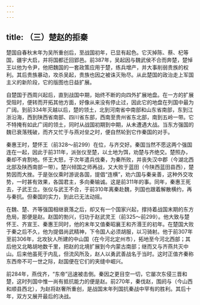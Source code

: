 ```yaml
---
---
---
```

title: （三）楚赵的拒秦
---



楚国自春秋末年为吴所重创后，至战国初年，已显有起色。它灭掉陈、蔡、杞等国，疆宇大启，并将国都迁回郢邑。前387年，吴起因与魏武侯不合而奔楚，楚悼王以他为令尹，他把魏国的一套政策应用于楚，练兵增产，并大事削弱贵族的权利。其后贵族暴动，攻杀吴起，贵族也因之被诛灭殆尽。从此楚国的政治走上军国主义的新阶段，它的版图也日益扩展。

自楚国于西周兴起后，直到战国中期，始终不断的向四外扩展地盘。在一方的扩展受阻时，便转而开拓其他方面，好像从来没有停止过，因此它的地盘在列国中最为广阔。到前334年灭越以后，楚的领土，北到河南省中南部和山东省南部，东到江浙沿海，西到陕西省南部、四川省东部，西南至贵州省东北部，南到五岭一带。它不特掩有如此广阔的领土，同时从战国初期到中期，从未遭遇大战。当东方强国的魏已衰落残破，而齐又忙于与燕对垒之时，便自然轮到它作秦国的对手。

秦惠王时，楚怀王（前328～前299）在位，与齐交好。秦国当然不愿这两个强国连在一起，因此于前311年，派张仪至楚，以土地为饵，劝楚与齐绝交。楚照办，秦却不肯割地。怀王大怒，于次年遣兵伐秦，为秦所败，并丧失汉中郡（今湖北西北部及陕西南部一带）。楚兴倾国之师再战，又大败于蓝田（今陕西蓝田县西），楚势因而大挫。于是张仪乘时游说各国，提倡“连横”，劝六国与秦亲善，这种外交攻势，一时甚有效果，各国君主，多向秦输诚。这是前311年的事。同年，秦惠王死去，子武王立。张仪与武王不合，于前310年离秦赴魏，列国也跟着解散横约，再与秦抗。但秦国的实力，到此已无法动摇。

在魏、楚、齐等强国相继衰落之后，却又有一个国家兴起，撑持着战国末期的东方危局，那便是赵。赵国的勃兴，归功于赵武灵王（前325～前299）。他大致与楚怀王、齐宣王、秦惠王同时，他的末年又值秦昭襄王和齐湣王的初年。在楚国大败于秦之后不久，他为提倡尚武精神，下令国人必须胡服，以习骑射。他于前307年至前306年，北攻狄人所建的中山国（在今河北定州市），拓地至今河北西部；其后他又北略胡地数千里，把赵的北境扩展到今内蒙古南部；继而又与齐燕共灭中山。后来他虽死于内乱，但流风所及，赵人以勇武善战名于当时。这时正值齐秦称东西帝不可一世之际，赵国便在它们的夹缝中崛兴。

前284年，燕伐齐，“东帝”迅速被击倒。秦因之更目空一切，它屡次东侵三晋和楚，这时列国中惟一尚有抵抗能力的便是赵。前270年，秦伐赵，围阏与（今山西和顺县西北），为赵将赵奢所重创，是战国末年列国抗秦战中罕有的胜利。其后十年，双方又展开最后的决战。